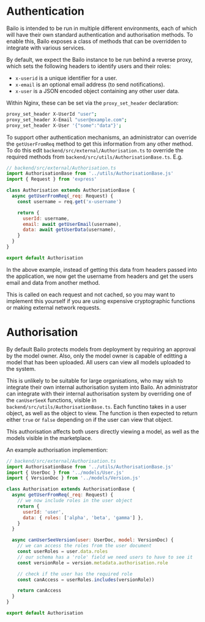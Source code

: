 
# Authentication

Bailo is intended to be run in multiple different environments, each of which will have their own standard
authentication and authorisation methods. To enable this, Bailo exposes a class of methods that can be overridden to
integrate with various services.

By default, we expect the Bailo instance to be run behind a reverse proxy, which sets the following headers to identify
users and their roles:

- `x-userid` is a unique identifier for a user.
- `x-email` is an optional email address (to send notifications).
- `x-user` is a JSON encoded object containing any other user data.

Within Nginx, these can be set via the `proxy_set_header` declaration:

```bash
proxy_set_header X-UserId "user";
proxy_set_header X-Email "user@example.com";
proxy_set_header X-User '{"some":"data"}';
```

To support other authentication mechanisms, an administrator can override the `getUserFromReq` method to get this
information from any other method. To do this edit `backend/src/external/Authorisation.ts` to override the required
methods from `backend/src/utils/AuthorisationBase.ts`. E.g.

```javascript
// backend/src/external/Authorisation.ts
import AuthorisationBase from '../utils/AuthorisationBase.js'
import { Request } from 'express'

class Authorisation extends AuthorisationBase {
  async getUserFromReq(_req: Request) {
    const username = req.get('x-username')

    return {
      userId: username,
      email: await getUserEmail(username),
      data: await getUserData(username),
    }
  }
}

export default Authorisation
```

In the above example, instead of getting this data from headers passed into the application, we now get the username
from headers and get the users email and data from another method.

This is called on each request and not cached, so you may want to implement this yourself if you are using expensive
cryptographic functions or making external network requests.

# Authorisation

By default Bailo protects models from deployment by requiring an approval by the model owner. Also, only the model owner
is capable of editting a model that has been uploaded. All users can view all models uploaded to the system.

This is unlikely to be suitable for large organisations, who may wish to integrate their own internal authorisation
system into Bailo. An administrator can integrate with their internal authorisation system by overriding one of the
`canUserSeeX` functions, visible in `backend/src/utils/AuthorisationBase.ts`. Each functino takes in a user object, as
well as the object to view. The function is then expected to return either `true` or `false` depending on if the user
can view that object.

This authorisation affects both users directly viewing a model, as well as the models visible in the marketplace.

An example authorisation implemention:

```javascript
// backend/src/external/Authorisation.ts
import AuthorisationBase from '../utils/AuthorisationBase.js'
import { UserDoc } from '../models/User.js'
import { VersionDoc } from '../models/Version.js'

class Authorisation extends AuthorisationBase {
  async getUserFromReq(_req: Request) {
    // we now include roles in the user object
    return {
      userId: 'user',
      data: { roles: ['alpha', 'beta', 'gamma'] },
    }
  }

  async canUserSeeVersion(user: UserDoc, model: VersionDoc) {
    // we can access the roles from the user document
    const userRoles = user.data.roles
    // our schema has a 'role' field we need users to have to see it
    const versionRole = version.metadata.authorisation.role

    // check if the user has the required role
    const canAccess = userRoles.includes(versionRole))

    return canAccess
  }
}

export default Authorisation
```

